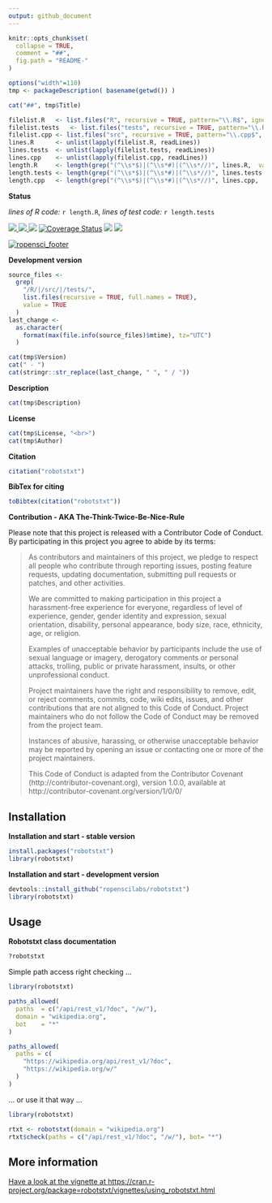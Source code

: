 ```yaml
---
output: github_document
---
```


```r
knitr::opts_chunk$set(
  collapse = TRUE,
  comment = "##",
  fig.path = "README-"
)
```


```r
options("width"=110)
tmp <- packageDescription( basename(getwd()) )
```


```r
cat("##", tmp$Title)
```



```r
filelist.R   <- list.files("R", recursive = TRUE, pattern="\\.R$", ignore.case = TRUE, full.names = TRUE)
filelist.tests   <- list.files("tests", recursive = TRUE, pattern="\\.R$", ignore.case = TRUE, full.names = TRUE)
filelist.cpp <- list.files("src", recursive = TRUE, pattern="\\.cpp$", ignore.case = TRUE, full.names = TRUE)
lines.R      <- unlist(lapply(filelist.R, readLines))
lines.tests  <- unlist(lapply(filelist.tests, readLines))
lines.cpp    <- unlist(lapply(filelist.cpp, readLines))
length.R     <- length(grep("(^\\s*$)|(^\\s*#)|(^\\s*//)", lines.R,  value = TRUE, invert = TRUE))
length.tests <- length(grep("(^\\s*$)|(^\\s*#)|(^\\s*//)", lines.tests,  value = TRUE, invert = TRUE))
length.cpp   <- length(grep("(^\\s*$)|(^\\s*#)|(^\\s*//)", lines.cpp,  value = TRUE, invert = TRUE))
```




**Status**

*lines of R code:* `r length.R`, *lines of test code:* `r length.tests`

<a href="https://travis-ci.org/ropenscilabs/robotstxt">
<img src="https://api.travis-ci.org/ropenscilabs/robotstxt.svg?branch=master">
<a/>
<a href="https://cran.r-project.org/package=robotstxt">
<img src="http://www.r-pkg.org/badges/version/robotstxt">
</a>
[![](https://badges.ropensci.org/25_status.svg)](https://github.com/ropensci/onboarding/issues/25)
[![Coverage Status](https://img.shields.io/codecov/c/github/ropenscilabs/robotstxt/master.svg)](https://codecov.io/github/ropenscilabs/robotstxt?branch=master)
<img src="http://cranlogs.r-pkg.org/badges/grand-total/robotstxt">
<img src="http://cranlogs.r-pkg.org/badges/robotstxt">

[![ropensci\_footer](https://raw.githubusercontent.com/ropenscilabs/robotstxt/master/logo/github_footer.png)](https://ropensci.org)





**Development version**

```r
source_files <- 
  grep(
    "/R/|/src/|/tests/",
    list.files(recursive = TRUE, full.names = TRUE), 
    value = TRUE
  )
last_change <- 
  as.character(
    format(max(file.info(source_files)$mtime), tz="UTC")
  )
```


```r
cat(tmp$Version)
cat(" - ")
cat(stringr::str_replace(last_change, " ", " / "))
```

**Description**

```r
cat(tmp$Description)
```


**License**

```r
cat(tmp$License, "<br>")
cat(tmp$Author)
```




**Citation**


```r
citation("robotstxt")
```

**BibTex for citing**

```r
toBibtex(citation("robotstxt"))
```




**Contribution - AKA The-Think-Twice-Be-Nice-Rule**

Please note that this project is released with a Contributor Code of Conduct. By participating in this project you agree to abide by its terms:

> As contributors and maintainers of this project, we pledge to respect all people who 
contribute through reporting issues, posting feature requests, updating documentation,
submitting pull requests or patches, and other activities.
> 
> We are committed to making participation in this project a harassment-free experience for
everyone, regardless of level of experience, gender, gender identity and expression,
sexual orientation, disability, personal appearance, body size, race, ethnicity, age, or religion.
> 
> Examples of unacceptable behavior by participants include the use of sexual language or
imagery, derogatory comments or personal attacks, trolling, public or private harassment,
insults, or other unprofessional conduct.
> 
> Project maintainers have the right and responsibility to remove, edit, or reject comments,
commits, code, wiki edits, issues, and other contributions that are not aligned to this 
Code of Conduct. Project maintainers who do not follow the Code of Conduct may be removed 
from the project team.
> 
> Instances of abusive, harassing, or otherwise unacceptable behavior may be reported by 
opening an issue or contacting one or more of the project maintainers.
> 
> This Code of Conduct is adapted from the Contributor Covenant 
(http://contributor-covenant.org), version 1.0.0, available at 
http://contributor-covenant.org/version/1/0/0/



## Installation

**Installation and start - stable version**

```r
install.packages("robotstxt")
library(robotstxt)
```


**Installation and start - development version**

```r
devtools::install_github("ropenscilabs/robotstxt")
library(robotstxt)
```



## Usage

**Robotstxt class documentation**

```r
?robotstxt
```


Simple path access right checking ... 

```r
library(robotstxt)

paths_allowed(
  paths  = c("/api/rest_v1/?doc", "/w/"), 
  domain = "wikipedia.org", 
  bot    = "*"
)

paths_allowed(
  paths = c(
    "https://wikipedia.org/api/rest_v1/?doc", 
    "https://wikipedia.org/w/"
  )
)
```

... or use it that way ...

```r
library(robotstxt)

rtxt <- robotstxt(domain = "wikipedia.org")
rtxt$check(paths = c("/api/rest_v1/?doc", "/w/"), bot= "*")
```


## More information

[Have a look at the vignette at https://cran.r-project.org/package=robotstxt/vignettes/using_robotstxt.html ](https://cran.r-project.org/package=robotstxt/vignettes/using_robotstxt.html)



